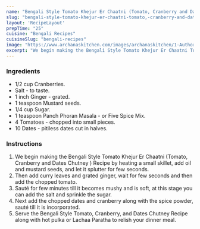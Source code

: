 ---
name: "Bengali Style Tomato Khejur Er Chaatni (Tomato, Cranberry and Dates Chutney )Recipe"
slug: "bengali-style-tomato-khejur-er-chaatni-tomato,-cranberry-and-dates-chutney-recipe"
layout: 'RecipeLayout'
prepTime: "25"
cuisine: "Bengali Recipes"
cuisineSlug: "bengali-recipes"
image: "https://www.archanaskitchen.com/images/archanaskitchen/1-Author/sibyl_sunitha/Bengali_Style_Tomato_Khejur_Er_Chaatni_Tomato_Cranberry_and_Dates_Chutney_Recipe.jpg"
excerpt: "We begin making the Bengali Style Tomato Khejur Er Chaatni Tomato, Cranberry and Dates Chutney  Recipe by heating a small skillet, add oil and mustard seeds, and let it splutter for few seconds"
---

### Ingredients

- 1/2 cup Cranberries.
- Salt - to taste.
- 1 inch Ginger - grated.
- 1 teaspoon Mustard seeds.
- 1/4 cup Sugar.
- 1 teaspoon Panch Phoran Masala -  or Five Spice Mix.
- 4 Tomatoes - chopped into small pieces.
- 10 Dates - pitiless dates cut in halves.

### Instructions

1. We begin making the Bengali Style Tomato Khejur Er Chaatni (Tomato, Cranberry and Dates Chutney ) Recipe by heating a small skillet, add oil and mustard seeds, and let it splutter for few seconds.
1. Then add curry leaves and grated ginger, wait for few seconds and then add the chopped tomato.
1. Sauté for few minutes till it becomes mushy and is soft, at this stage you can add the salt and sprinkle the sugar.
1. Next add the chopped dates and cranberry along with the spice powder, sauté till it is incorporated.
1. Serve the Bengali Style Tomato, Cranberry, and Dates Chutney Recipe along with hot pulka or Lachaa Paratha to relish your dinner meal.
